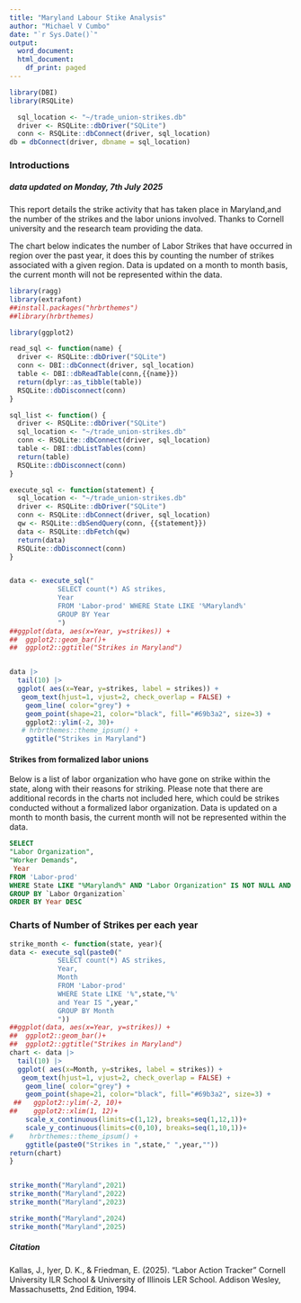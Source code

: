 ```yaml
---
title: "Maryland Labour Stike Analysis"
author: "Michael V Cumbo"
date: "`r Sys.Date()`"
output:
  word_document: 
  html_document:
    df_print: paged
---
```


```r

library(DBI)
library(RSQLite)

  sql_location <- "~/trade_union-strikes.db"
  driver <- RSQLite::dbDriver("SQLite")
  conn <- RSQLite::dbConnect(driver, sql_location)
db = dbConnect(driver, dbname = sql_location)


```
### Introductions

##### data updated on **Monday, 7th July 2025**


This report details the strike activity that has taken place in Maryland,and the number of the strikes and the labor unions involved. Thanks to Cornell university and the research team providing the data.

The chart below indicates the number of Labor Strikes that have occurred in region over the past year, it does this by counting the number of strikes associated with a given region. Data is updated on a month to month basis, the current month will not be represented within the data. 

```r
library(ragg)
library(extrafont)
##install.packages("hrbrthemes")
##library(hrbrthemes)

library(ggplot2)

read_sql <- function(name) {
  driver <- RSQLite::dbDriver("SQLite")
  conn <- DBI::dbConnect(driver, sql_location)
  table <- DBI::dbReadTable(conn,{{name}})
  return(dplyr::as_tibble(table))
  RSQLite::dbDisconnect(conn)
}

sql_list <- function() {
  driver <- RSQLite::dbDriver("SQLite")
  sql_location <- "~/trade_union-strikes.db"
  conn <- RSQLite::dbConnect(driver, sql_location)
  table <- DBI::dbListTables(conn)
  return(table)
  RSQLite::dbDisconnect(conn)
}

execute_sql <- function(statement) {
  sql_location <- "~/trade_union-strikes.db"
  driver <- RSQLite::dbDriver("SQLite")
  conn <- RSQLite::dbConnect(driver, sql_location)
  qw <- RSQLite::dbSendQuery(conn, {{statement}})
  data <- RSQLite::dbFetch(qw)
  return(data)
  RSQLite::dbDisconnect(conn)
}


data <- execute_sql("
            SELECT count(*) AS strikes,
            Year 
            FROM 'Labor-prod' WHERE State LIKE '%Maryland%' 
            GROUP BY Year
            ")
##ggplot(data, aes(x=Year, y=strikes)) +
##  ggplot2::geom_bar()+
##  ggplot2::ggtitle("Strikes in Maryland")


data |>  
  tail(10) |> 
  ggplot( aes(x=Year, y=strikes, label = strikes)) +
   geom_text(hjust=1, vjust=2, check_overlap = FALSE) +
    geom_line( color="grey") +
    geom_point(shape=21, color="black", fill="#69b3a2", size=3) +
    ggplot2::ylim(-2, 30)+
   # hrbrthemes::theme_ipsum() +
    ggtitle("Strikes in Maryland")

```


\pagebreak
#### Strikes from formalized labor unions 

Below is a list of labor organization who have gone on strike within the state, along with their reasons for striking. Please note that there are additional records in the charts not included here, which could be strikes conducted without a formalized labor organization. Data is updated on a month to month basis, the current month will not be represented within the data.



```sql
SELECT 
"Labor Organization",
"Worker Demands",
 Year
FROM 'Labor-prod'
WHERE State LIKE "%Maryland%" AND "Labor Organization" IS NOT NULL AND NOT "NA"
GROUP BY `Labor Organization`
ORDER BY Year DESC

```

### Charts of Number of Strikes per each year

```r
strike_month <- function(state, year){
data <- execute_sql(paste0("
            SELECT count(*) AS strikes,
            Year,
            Month
            FROM 'Labor-prod' 
            WHERE State LIKE '%",state,"%' 
            and Year IS ",year,"
            GROUP BY Month
            "))
##ggplot(data, aes(x=Year, y=strikes)) +
##  ggplot2::geom_bar()+
##  ggplot2::ggtitle("Strikes in Maryland")
chart <- data |>  
  tail(10) |> 
  ggplot( aes(x=Month, y=strikes, label = strikes)) +
   geom_text(hjust=1, vjust=2, check_overlap = FALSE) +
    geom_line( color="grey") +
    geom_point(shape=21, color="black", fill="#69b3a2", size=3) +
 ##   ggplot2::ylim(-2, 10)+
##    ggplot2::xlim(1, 12)+
    scale_x_continuous(limits=c(1,12), breaks=seq(1,12,1))+
    scale_y_continuous(limits=c(0,10), breaks=seq(1,10,1))+
#    hrbrthemes::theme_ipsum() +
    ggtitle(paste0("Strikes in ",state," ",year,""))
return(chart)
}


strike_month("Maryland",2021)
strike_month("Maryland",2022)
strike_month("Maryland",2023)
```
```r
strike_month("Maryland",2024)
strike_month("Maryland",2025)
```

##### Citation 
Kallas, J., Iyer, D. K., & Friedman, E. (2025).
"Labor Action Tracker" Cornell University ILR School & University of Illinois LER School.
  Addison Wesley, Massachusetts,
  2nd Edition,
  1994.